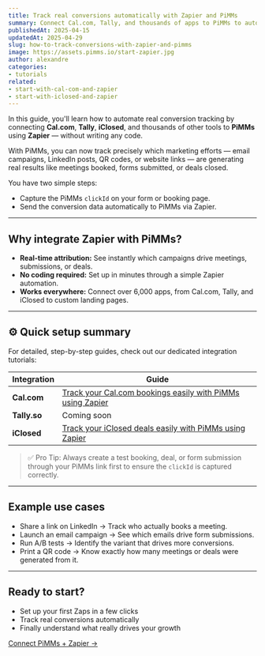 ```yaml
---
title: Track real conversions automatically with Zapier and PiMMs
summary: Connect Cal.com, Tally, and thousands of apps to PiMMs to automate your conversion tracking without a single line of code.
publishedAt: 2025-04-15
updatedAt: 2025-04-29
slug: how-to-track-conversions-with-zapier-and-pimms
image: https://assets.pimms.io/start-zapier.jpg
author: alexandre
categories:
- tutorials
related:
- start-with-cal-com-and-zapier
- start-with-iclosed-and-zapier
---
```


In this guide, you'll learn how to automate real conversion tracking by connecting **Cal.com**, **Tally**, **iClosed**, and thousands of other tools to **PiMMs** using **Zapier** — without writing any code.

With PiMMs, you can now track precisely which marketing efforts — email campaigns, LinkedIn posts, QR codes, or website links — are generating real results like meetings booked, forms submitted, or deals closed.

You have two simple steps:

- Capture the PiMMs `clickId` on your form or booking page.
- Send the conversion data automatically to PiMMs via Zapier.

---

## Why integrate Zapier with PiMMs?

- **Real-time attribution:** See instantly which campaigns drive meetings, submissions, or deals.
- **No coding required:** Set up in minutes through a simple Zapier automation.
- **Works everywhere:** Connect over 6,000 apps, from Cal.com, Tally, and iClosed to custom landing pages.

---

## ⚙️ Quick setup summary

For detailed, step-by-step guides, check out our dedicated integration tutorials:

| Integration | Guide |
|-------------|-------|
| **Cal.com** | [Track your Cal.com bookings easily with PiMMs using Zapier](/articles/start-with-cal-com-and-zapier) |
| **Tally.so** | Coming soon |
| **iClosed** | [Track your iClosed deals easily with PiMMs using Zapier](/articles/start-with-iclosed-and-zapier) |

> ✅ Pro Tip: Always create a test booking, deal, or form submission through your PiMMs link first to ensure the `clickId` is captured correctly.

---

## Example use cases

- Share a link on LinkedIn → Track who actually books a meeting.
- Launch an email campaign → See which emails drive form submissions.
- Run A/B tests → Identify the variant that drives more conversions.
- Print a QR code → Know exactly how many meetings or deals were generated from it.

---

## Ready to start?

- Set up your first Zaps in a few clicks  
- Track real conversions automatically  
- Finally understand what really drives your growth

[Connect PiMMs + Zapier →](https://pim.ms/zapier)
